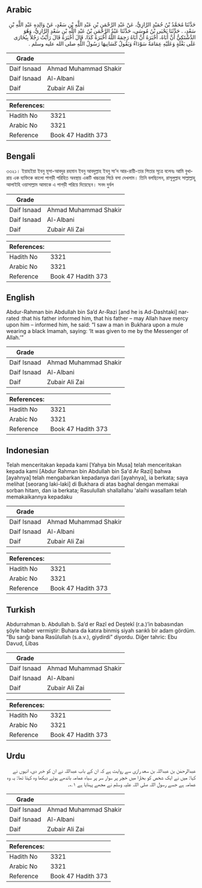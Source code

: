## Arabic


<div dir="rtl" lang="ar" style={{fontSize:'larger',backgroundColor:'#f8f9fa',padding:20}}>
حَدَّثَنَا مُحَمَّدُ بْنُ حُمَيْدٍ الرَّازِيُّ، عَنْ عَبْدِ الرَّحْمَنِ بْنِ عَبْدِ اللَّهِ بْنِ سَعْدٍ، عَنْ وَالِدِهِ عَبْدِ اللَّهِ بْنِ سَعْدٍ، ‏.‏ حَدَّثَنَا يَحْيَى بْنُ مُوسَى، حَدَّثَنَا عَبْدُ الرَّحْمَنِ بْنُ عَبْدِ اللَّهِ بْنِ سَعْدٍ الرَّازِيُّ، وَهُوَ الدَّشْتَكِيُّ أَنَّ أَبَاهُ، أَخْبَرَهُ أَنَّ أَبَاهُ رَحِمَهُ اللَّهُ أَخْبَرَهُ كَذَا، قَالَ أَخْبَرَهُ قَالَ رَأَيْتُ رَجُلاً بِبُخَارَى عَلَى بَغْلَةٍ وَعَلَيْهِ عِمَامَةٌ سَوْدَاءُ وَيَقُولُ كَسَانِيهَا رَسُولُ اللَّهِ صلى الله عليه وسلم ‏.‏
</div>
<div style={{backgroundColor:'#f8f9fa',padding:20, marginBottom: 10}}><table> <thead> <tr> <th>Grade</th> <th></th> </tr> </thead> <tbody> <tr><td>Daif Isnaad</td><td>Ahmad Muhammad Shakir</td></tr><tr><td>Daif Isnaad</td><td>Al-Albani</td></tr><tr><td>Daif</td><td>Zubair Ali Zai</td></tr></tbody></table><table> <thead> <tr> <th>References:</th> <th></th> </tr> </thead> <tbody><tr><td>Hadith No</td><td>3321</td></tr><tr><td>Arabic No</td><td>3321</td></tr><tr><td>Reference</td><td>Book 47 Hadith 373</td></tr></tbody></table></div>

## Bengali


<div dir="ltr" lang="bn" style={{fontSize:'larger',backgroundColor:'#f8f9fa',padding:20}}>
৩৩২১। ইয়াহইয়া ইবনু মূসা-আবদুর রহমান ইবনু আবদুল্লাহ ইবনু সা’দ আর-রায়ী-তার পিতার সূত্রে বলেনঃ আমি বুখারায় এক ব্যক্তিকে কালো পাগড়ী পরিহিত অবস্থায় একটি খচ্চরের পিঠে বসা দেখলাম। তিনি বলছিলেন, রাসূলুল্লাহ সাল্লাল্লাহু আলাইহি ওয়াসাল্লাম আমাকে এ পাগড়ী পরিয়ে দিয়েছেন। সনদ দুর্বল
</div>
<div style={{backgroundColor:'#f8f9fa',padding:20, marginBottom: 10}}><table> <thead> <tr> <th>Grade</th> <th></th> </tr> </thead> <tbody> <tr><td>Daif Isnaad</td><td>Ahmad Muhammad Shakir</td></tr><tr><td>Daif Isnaad</td><td>Al-Albani</td></tr><tr><td>Daif</td><td>Zubair Ali Zai</td></tr></tbody></table><table> <thead> <tr> <th>References:</th> <th></th> </tr> </thead> <tbody><tr><td>Hadith No</td><td>3321</td></tr><tr><td>Arabic No</td><td>3321</td></tr><tr><td>Reference</td><td>Book 47 Hadith 373</td></tr></tbody></table></div>

## English


<div dir="ltr" lang="en" style={{fontSize:'larger',backgroundColor:'#f8f9fa',padding:20}}>
Abdur-Rahman bin Abdullah bin Sa’d Ar-Razi [and he is Ad-Dashtaki] narrated :that his father informed him, that his father – may Allah have mercy upon him – informed him, he said: “I saw a man in Bukhara upon a mule wearing a black Imamah, saying: ‘It was given to me by the Messenger of Allah.’”
</div>
<div style={{backgroundColor:'#f8f9fa',padding:20, marginBottom: 10}}><table> <thead> <tr> <th>Grade</th> <th></th> </tr> </thead> <tbody> <tr><td>Daif Isnaad</td><td>Ahmad Muhammad Shakir</td></tr><tr><td>Daif Isnaad</td><td>Al-Albani</td></tr><tr><td>Daif</td><td>Zubair Ali Zai</td></tr></tbody></table><table> <thead> <tr> <th>References:</th> <th></th> </tr> </thead> <tbody><tr><td>Hadith No</td><td>3321</td></tr><tr><td>Arabic No</td><td>3321</td></tr><tr><td>Reference</td><td>Book 47 Hadith 373</td></tr></tbody></table></div>

## Indonesian


<div dir="ltr" lang="id" style={{fontSize:'larger',backgroundColor:'#f8f9fa',padding:20}}>
Telah menceritakan kepada kami [Yahya bin Musa] telah menceritakan kepada kami [Abdur Rahman bin Abdullah bin Sa'd Ar Razi] bahwa [ayahnya] telah mengabarkan kepadanya dari [ayahnya], ia berkata; saya melihat [seorang laki-laki] di Bukhara di atas baghal dengan memakai sorban hitam, dan ia berkata; Rasulullah shallallahu 'alaihi wasallam telah memakaikannya kepadaku
</div>
<div style={{backgroundColor:'#f8f9fa',padding:20, marginBottom: 10}}><table> <thead> <tr> <th>Grade</th> <th></th> </tr> </thead> <tbody> <tr><td>Daif Isnaad</td><td>Ahmad Muhammad Shakir</td></tr><tr><td>Daif Isnaad</td><td>Al-Albani</td></tr><tr><td>Daif</td><td>Zubair Ali Zai</td></tr></tbody></table><table> <thead> <tr> <th>References:</th> <th></th> </tr> </thead> <tbody><tr><td>Hadith No</td><td>3321</td></tr><tr><td>Arabic No</td><td>3321</td></tr><tr><td>Reference</td><td>Book 47 Hadith 373</td></tr></tbody></table></div>

## Turkish


<div dir="ltr" lang="tr" style={{fontSize:'larger',backgroundColor:'#f8f9fa',padding:20}}>
Abdurrahman b. Abdullah b. Sa’d er Razî ed Deştekî (r.a.)’in babasından şöyle haber vermiştir: Buhara da katıra binmiş siyah sarıklı bir adam gördüm. “Bu sarığı bana Rasûlullah (s.a.v.), giydirdi” diyordu. Diğer tahric: Ebu Davud, Libas
</div>
<div style={{backgroundColor:'#f8f9fa',padding:20, marginBottom: 10}}><table> <thead> <tr> <th>Grade</th> <th></th> </tr> </thead> <tbody> <tr><td>Daif Isnaad</td><td>Ahmad Muhammad Shakir</td></tr><tr><td>Daif Isnaad</td><td>Al-Albani</td></tr><tr><td>Daif</td><td>Zubair Ali Zai</td></tr></tbody></table><table> <thead> <tr> <th>References:</th> <th></th> </tr> </thead> <tbody><tr><td>Hadith No</td><td>3321</td></tr><tr><td>Arabic No</td><td>3321</td></tr><tr><td>Reference</td><td>Book 47 Hadith 373</td></tr></tbody></table></div>

## Urdu


<div dir="rtl" lang="ur" style={{fontSize:'larger',backgroundColor:'#f8f9fa',padding:20}}>
عبدالرحمٰن بن عبداللہ بن سعد رازی سے روایت ہے کہ ان کے باب عبداللہ نے ان کو خبر دی، انہوں نے کہا: میں نے ایک شخص کو بخارا میں خچر پر سوار سر پر سیاہ عمامہ باندھے ہوئے دیکھا وہ کہتا تھا: یہ وہ عمامہ ہے جسے رسول اللہ صلی اللہ علیہ وسلم نے مجھے پہنایا ہے ۱؎۔
</div>
<div style={{backgroundColor:'#f8f9fa',padding:20, marginBottom: 10}}><table> <thead> <tr> <th>Grade</th> <th></th> </tr> </thead> <tbody> <tr><td>Daif Isnaad</td><td>Ahmad Muhammad Shakir</td></tr><tr><td>Daif Isnaad</td><td>Al-Albani</td></tr><tr><td>Daif</td><td>Zubair Ali Zai</td></tr></tbody></table><table> <thead> <tr> <th>References:</th> <th></th> </tr> </thead> <tbody><tr><td>Hadith No</td><td>3321</td></tr><tr><td>Arabic No</td><td>3321</td></tr><tr><td>Reference</td><td>Book 47 Hadith 373</td></tr></tbody></table></div>